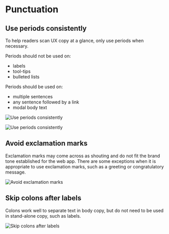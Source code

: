 # Punctuation

## Use periods consistently

To help readers scan UX copy at a glance, only use periods when necessary.

Periods should not be used on:

- labels
- tool-tips
- bulleted lists

Periods should be used on:

- multiple sentences
- any sentence followed by a link
- modal body text

![Use periods consistently](/use-periods-consistently-1.jpg)

![Use periods consistently](/use-periods-consistently-2.jpg)

## Avoid exclamation marks

Exclamation marks may come across as shouting and do not fit the brand tone established for the web app. There are some exceptions when it is appropriate to use exclamation marks, such as a greeting or congratulatory message.

![Avoid exclamation marks](/exclamation-mark.jpg)

## Skip colons after labels

Colons work well to separate text in body copy, but do not need to be used in stand-alone copy, such as labels.

![Skip colons after labels](/skip-colons-after-labels.jpg)
